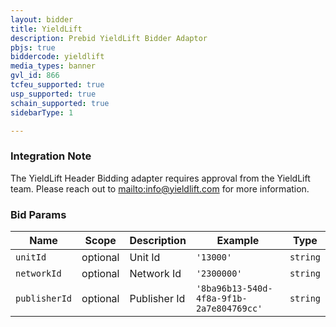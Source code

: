 ```yaml
---
layout: bidder
title: YieldLift
description: Prebid YieldLift Bidder Adaptor
pbjs: true
biddercode: yieldlift
media_types: banner
gvl_id: 866
tcfeu_supported: true
usp_supported: true
schain_supported: true
sidebarType: 1

---
```


### Integration Note

The YieldLift Header Bidding adapter requires approval from the YieldLift team. Please reach out to  [mailto:info@yieldlift.com](info@yieldlift.com) for more information.

### Bid Params


| Name | Scope    | Description        | Example     | Type      |
|------|----------|--------------------|-------------|-----------|
| `unitId` | optional | Unit Id | `'13000'` | `string`  |
| `networkId` | optional | Network Id       | `'2300000'`     | `string` |
| `publisherId` | optional | Publisher Id       | `'8ba96b13-540d-4f8a-9f1b-2a7e804769cc'`     | `string` |
